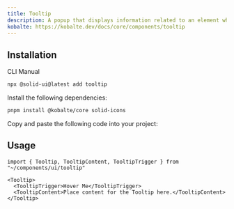 ```yaml
---
title: Tooltip
description: A popup that displays information related to an element when the element receives keyboard focus or the mouse hovers over it.
kobalte: https://kobalte.dev/docs/core/components/tooltip
---
```


<ComponentPreview name="tooltip-demo" />

## Installation

<Tabs defaultValue="cli">

<TabsList>
  <TabsTrigger value="cli">CLI</TabsTrigger>
  <TabsTrigger value="manual">Manual</TabsTrigger>
</TabsList>

<TabsContent value="cli">

```bash
npx @solid-ui@latest add tooltip
```

</TabsContent>

<TabsContent value="manual">
<Steps>

<Step>Install the following dependencies: </Step>

```bash
pnpm install @kobalte/core solid-icons
```

<Step>Copy and paste the following code into your project: </Step>

<ComponentSource name="tooltip" />

</Steps>
</TabsContent>

</Tabs>

## Usage

```tsx
import { Tooltip, TooltipContent, TooltipTrigger } from "~/components/ui/tooltip"
```

```tsx
<Tooltip>
  <TooltipTrigger>Hover Me</TooltipTrigger>
  <TooltipContent>Place content for the Tooltip here.</TooltipContent>
</Tooltip>
```
